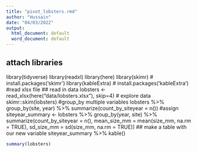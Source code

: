 ```yaml
---
title: "pivot_lobsters.rmd"
author: "Hussain"
date: "04/03/2022"
output:
  html_document: default
  word_document: default
---
```

## attach libraries
library(tidyverse)
library(readxl)
library(here)
library(skimr) # install.packages('skimr')
library(kableExtra) # install.packages('kableExtra')
#read xlsx file
## read in data
lobsters <- read_xlsx(here("data/lobsters.xlsx"), skip=4)
# explore data
skimr::skim(lobsters) 
#group_by multiple variables
lobsters %>%
  group_by(site, year) %>%
  summarize(count_by_siteyear =  n())
#assign
siteyear_summary <- lobsters %>%
  group_by(year, site) %>%
  summarize(count_by_siteyear =  n(), 
            mean_size_mm = mean(size_mm, na.rm = TRUE), 
            sd_size_mm = sd(size_mm, na.rm = TRUE))
## make a table with our new variable
siteyear_summary %>%
  kable()

```r
summary(lobsters)
```

 


